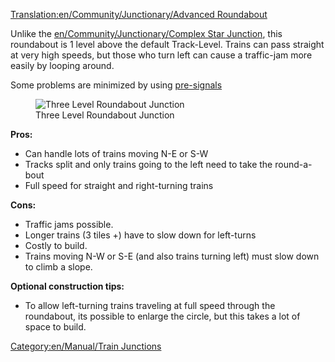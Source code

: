 [[Translation:en/Community/Junctionary/Advanced Roundabout]]
{{en/Community/Junctionary/Navigation}}

Unlike the [[en/Community/Junctionary/Complex Star Junction]], this roundabout is 1 level above the default Track-Level. Trains can pass straight at very high speeds, but those who turn left can cause a traffic-jam more easily by looping around.

Some problems are minimized by using [[en/Manual/Signals#pre-signals|pre-signals]]

[[File:en/Threelevelroundabout.png|center|frame|Three Level Roundabout Junction]]


'''Pros:'''
*Can handle lots of trains moving N-E or S-W
*Tracks split and only trains going to the left need to take the round-a-bout
*Full speed for straight and right-turning trains

'''Cons:'''
*Traffic jams possible.
*Longer trains (3 tiles +) have to slow down for left-turns
*Costly to build.
*Trains moving N-W or S-E (and also trains turning left) must slow down to climb a slope.

'''Optional construction tips:'''
*To allow left-turning trains traveling at full speed through the roundabout, its possible to enlarge the circle, but this takes a lot of space to build.

[[Category:en/Manual/Train Junctions]]